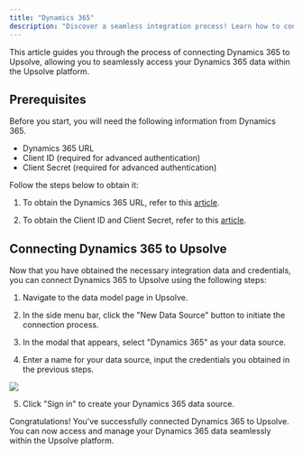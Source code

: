 ```yaml
---
title: "Dynamics 365"
description: "Discover a seamless integration process! Learn how to connect Dynamics 365 to Upsolve effortlessly for streamlined transactions."
---
```


This article guides you through the process of connecting Dynamics 365 to Upsolve, allowing you to seamlessly access your Dynamics 365 data within the Upsolve platform.

## Prerequisites

Before you start, you will need the following information from Dynamics 365.

- Dynamics 365 URL
- Client ID (required for advanced authentication)
- Client Secret (required for advanced authentication)

Follow the steps below to obtain it:

1. To obtain the Dynamics 365 URL, refer to this [article](https://community.dynamics.com/blogs/post/?postid=d1ebf5d8-0a0c-41af-91ff-cd25f1cb37f7).

2. To obtain the Client ID and Client Secret, refer to this [article](https://learn.microsoft.com/en-us/dynamics365/finance/localizations/global/universal-tax-rate-api-how-to-setup-clientid-and-clientsecret).

## Connecting Dynamics 365 to Upsolve

Now that you have obtained the necessary integration data and credentials, you can connect Dynamics 365 to Upsolve using the following steps:

1. Navigate to the data model page in Upsolve.

2. In the side menu bar, click the "New Data Source" button to initiate the connection process.

3. In the modal that appears, select "Dynamics 365" as your data source.

4. Enter a name for your data source, input the credentials you obtained in the previous steps.

<img src="https://cdn.peaka.com/integrations/dynamics365-1.png" />

5. Click "Sign in" to create your Dynamics 365 data source.

Congratulations! You've successfully connected Dynamics 365 to Upsolve. You can now access and manage your Dynamics 365 data seamlessly within the Upsolve platform.
